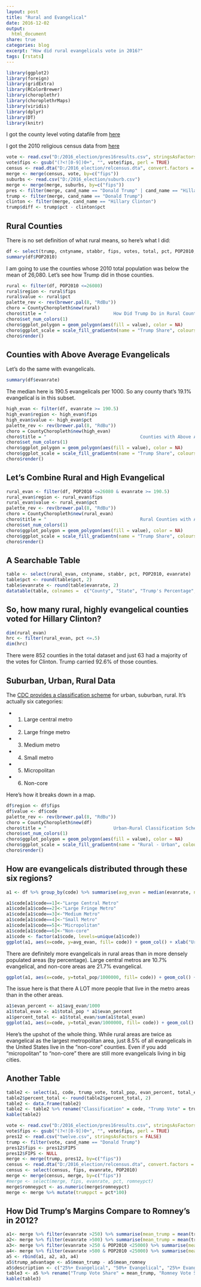 ```yaml
---
layout: post
title: "Rural and Evangelical"
date: 2016-12-02
output:
  html_document
share: true
categories: blog
excerpt: "How did rural evangelicals vote in 2016?"
tags: [rstats]
---
```



```r
library(ggplot2)
library(foreign)
library(gridExtra)
library(RColorBrewer)
library(choroplethr)
library(choroplethrMaps)
library(viridis)
library(dplyr)
library(DT)
library(knitr)
```

I got the county level voting datafile from [here](https://github.com/mkearney/presidential_election_county_results_2016)

I got the 2010 religious census data from [here](http://www.thearda.com/Archive/Files/Descriptions/RCMSCY10.asp)

```r
vote <- read.csv("D:/2016_election/pres16results.csv", stringsAsFactors = FALSE)
vote$fips <- gsub("(?<![0-9])0+", "", vote$fips, perl = TRUE)
census <- read.dta("D:/2016_election/relcensus.dta", convert.factors = FALSE)
merge <- merge(census, vote, by=c("fips"))
suburbs <- read.csv("D:/2016_election/suburb.csv")
merge <- merge(merge, suburbs, by=c("fips"))
pres <- filter(merge, cand_name == "Donald Trump" | cand_name == "Hillary Clinton")
trump <- filter(merge, cand_name == "Donald Trump")
clinton <- filter(merge, cand_name == "Hillary Clinton")
trump$diff <- trump$pct - clinton$pct
```

## Rural Counties 

There is no set definition of what rural means, so here's what I did: 

```r
df <- select(trump, cntyname, stabbr, fips, votes, total, pct, POP2010, evanrate, code)
summary(df$POP2010)
```

I am going to use the counties whose 2010 total population was below the mean of 26,080. Let's see how Trump did in those counties. 


```r
rural <- filter(df, POP2010 <=26080)
rural$region <- rural$fips
rural$value <- rural$pct
palette_rev <- rev(brewer.pal(8, "RdBu"))
choro = CountyChoropleth$new(rural)
choro$title = "                         How Did Trump Do in Rural Counties?                                "
choro$set_num_colors(1)
choro$ggplot_polygon = geom_polygon(aes(fill = value), color = NA)
choro$ggplot_scale = scale_fill_gradientn(name = "Trump Share", colours = palette_rev)
choro$render()
```

## Counties with Above Average Evangelicals

Let's do the same with evangelicals. 

```r
summary(df$evanrate)
```

The median here is 190.5 evangelicals per 1000. So any county that's 19.1% evangelical is in this subset. 

```r
high_evan <- filter(df, evanrate >= 190.5)
high_evan$region <- high_evan$fips
high_evan$value <- high_evan$pct
palette_rev <- rev(brewer.pal(8, "RdBu"))
choro = CountyChoropleth$new(high_evan)
choro$title = "                                   Counties with Above Average Evangelicals"
choro$set_num_colors(1)
choro$ggplot_polygon = geom_polygon(aes(fill = value), color = NA)
choro$ggplot_scale = scale_fill_gradientn(name = "Trump Share", colours = palette_rev)
choro$render()
```

## Let's Combine Rural and High Evangelical

```r
rural_evan <- filter(df, POP2010 <=26080 & evanrate >= 190.5)
rural_evan$region <- rural_evan$fips
rural_evan$value <- rural_evan$pct
palette_rev <- rev(brewer.pal(8, "RdBu"))
choro = CountyChoropleth$new(rural_evan)
choro$title = "                                   Rural Counties with Above Average Evangelicals"
choro$set_num_colors(1)
choro$ggplot_polygon = geom_polygon(aes(fill = value), color = NA)
choro$ggplot_scale = scale_fill_gradientn(name = "Trump Share", colours = palette_rev)
choro$render()
```

## A Searchable Table

```r
table <- select(rural_evan, cntyname, stabbr, pct, POP2010, evanrate)
table$pct <- round(table$pct, 2)
table$evanrate <- round(table$evanrate, 2)
datatable(table, colnames =  c("County", "State", "Trump's Percentage", "2010 Population", "Total Evangelicals per 1000"))
```

## So, how many rural, highly evangelical counties voted for Hillary Clinton?

```r
dim(rural_evan)
hrc <- filter(rural_evan, pct <=.5)
dim(hrc)

```

There were 852 counties in the total dataset and just 63 had a majority of the votes for Clinton. Trump carried 92.6% of those counties.  

## Suburban, Urban, Rural Data

The [CDC provides a classification scheme](http://www.cdc.gov/nchs/data_access/urban_rural.htm) for urban, suburban, rural. It's actually six categories: 

- 1. Large central metro
- 2. Large fringe metro
- 3. Medium metro
- 4. Small metro
- 5. Micropolitan
- 6. Non-core

Here's how it breaks down in a map. 

```r

df$region <- df$fips
df$value <- df$code
palette_rev <- rev(brewer.pal(8, "RdBu"))
choro = CountyChoropleth$new(df)
choro$title = "                         Urban-Rural Classification Scheme for Counties                                "
choro$set_num_colors(1)
choro$ggplot_polygon = geom_polygon(aes(fill = value), color = NA)
choro$ggplot_scale = scale_fill_gradientn(name = "Rural - Urban", colours = brewer.pal(6, "Spectral"))
choro$render()
```

## How are evangelicals distributed through these six regions? 

```r
a1 <- df %>% group_by(code) %>% summarise(avg_evan = median(evanrate, na.rm = TRUE), trump_vote = median(pct, na.rm = TRUE), total_pop = sum(POP2010, na.rm = TRUE))

a1$code[a1$code==1]<-"Large Central Metro"
a1$code[a1$code==2]<-"Large Fringe Metro"
a1$code[a1$code==3]<-"Medium Metro"
a1$code[a1$code==4]<-"Small Metro"
a1$code[a1$code==5]<-"Micropolitan"
a1$code[a1$code==6]<-"Non-core"
a1$code <- factor(a1$code, levels=unique(a1$code))
ggplot(a1, aes(x=code, y=avg_evan, fill= code)) + geom_col() + xlab("Urban Rural Classification Scheme") + ylab("Number of Evangelicals (per Thousand)") + theme(legend.position="none")
```

There are definitely more evangelicals in rural areas than in more densely populated areas (by percentage). Large central metros are 10.7% evangelical, and non-core areas are 21.7% evangelical. 

```r
ggplot(a1, aes(x=code, y=total_pop/1000000, fill= code)) + geom_col() + xlab("Urban Rural Classification Scheme") + ylab("Total Population (in Millions)") + theme(legend.position="none")
```

The issue here is that there A LOT more people that live in the metro areas than in the other areas. 

```r
a1$evan_percent <- a1$avg_evan/1000
a1$total_evan <- a1$total_pop * a1$evan_percent
a1$percent_total <- a1$total_evan/sum(a1$total_evan)
ggplot(a1, aes(x=code, y=total_evan/1000000, fill= code)) + geom_col() + theme(axis.text.x = element_text(angle = 90)) + theme(legend.position="none") + xlab("Urban Rural Classification Scheme") + ylab("Total Number of Evangelicals (in millions)")
```

Here's the upshot of the whole thing. While rural areas are twice as evangelical as the largest metropolitan area, just 8.5% of all evangelicals in the United States live in the "non-core" counties. Even if you add "micropolitan" to "non-core" there are still more evangelicals living in big cities. 

## Another Table

```r
table2 <- select(a1, code, trump_vote, total_pop, evan_percent, total_evan, percent_total)
table2$percent_total <- round(table2$percent_total, 2)
table2 <- data.frame(table2)
table2 <- table2 %>% rename("Classification" = code, "Trump Vote" = trump_vote, "Total Population" = total_pop, "Percent Evangelical" = evan_percent, "Total Evangelicals" = total_evan, "Percentage of All Evangelicals in Each Classification" = percent_total)
kable(table2)
```

```r
vote <- read.csv("D:/2016_election/pres16results.csv", stringsAsFactors = FALSE)
vote$fips <- gsub("(?<![0-9])0+", "", vote$fips, perl = TRUE)
pres12 <- read.csv("twelve.csv", stringsAsFactors = FALSE)
trump <- filter(vote, cand_name == "Donald Trump")
pres12$fips <- pres12$FIPS
pres12$FIPS <- NULL
merge <- merge(trump, pres12, by=c("fips"))
census <- read.dta("D:/2016_election/relcensus.dta", convert.factors = FALSE)
census <- select(census, fips, evanrate, POP2010)
merge <- merge(census, merge, by=c("fips"))
#merge <- select(merge, fips, evanrate, pct, romneypct)
merge$romneypct <- as.numeric(merge$romneypct)
merge <- merge %>% mutate(trumppct = pct*100)
```
## How Did Trump's Margins Compare to Romney's in 2012? 
```r
a1<- merge %>% filter(evanrate >250) %>% summarise(mean_trump = mean(trumppct), mean_romney = mean(romneypct))
a2<- merge %>% filter(evanrate >500) %>% summarise(mean_trump = mean(trumppct), mean_romney = mean(romneypct))
a3<- merge %>% filter(evanrate >250 & POP2010 <25000) %>% summarise(mean_trump = mean(trumppct), mean_romney = mean(romneypct))
a4<- merge %>% filter(evanrate >500 & POP2010 <25000) %>% summarise(mean_trump = mean(trumppct), mean_romney = mean(romneypct))
a5 <- rbind(a1, a2, a3, a4)
a5$trump_advantage <- a5$mean_trump - a5$mean_romney
a5$description <- c("25%+ Evangelical", "50%+ Evangelical", "25%+ Evangelical and Population < 25000", "50%+ Evangelical and Population < 25000")
table3 <- a5 %>% rename("Trump Vote Share" = mean_trump, "Romney Vote Share" = mean_romney, "Trump's Margin over Romney" = trump_advantage, "Description" = description)
kable(table3)
```
